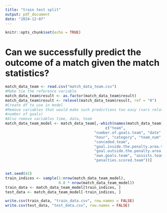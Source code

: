 ```yaml
---
title: "train test split"
output: pdf_document
date: "2024-12-07"
---
```


```r
knitr::opts_chunk$set(echo = TRUE)
```

# Can we successfully predict the outcome of a match given the match statistics?


```r
match_data_team <- read.csv("match_data_team.csv")
#Make tie the reference variable
match_data_team$result <- as.factor(match_data_team$result)
match_data_team$result <- relevel(match_data_team$result, ref = "0")
#Create df to use in model
#Remove variables that would make such predictions too easy (vars related to 
#number of goals)
#Also remove variables time, data, team
match_data_team_model <- match_data_team[,-which(names(match_data_team) %in%
                                             c("team",
                                        "number.of.goals.team", "date",
                                        "hour", "category", "team_num", "outcome",
                                        "conceded.team",
                                        "goal.inside.the.penalty.area.team",
                                        "goal.outside.the.penalty.area.team",
                                        "own.goals.team", "assists.team",
                                        "penalties.scored.team"))]


set.seed(42)
train_indices <- sample(1:nrow(match_data_team_model),
                        0.8 * nrow(match_data_team_model))
train_data <- match_data_team_model[train_indices, ]
test_data <- match_data_team_model[-train_indices, ]

write.csv(train_data, "train_data.csv", row.names = FALSE)
write.csv(test_data, "test_data.csv", row.names = FALSE)
```
